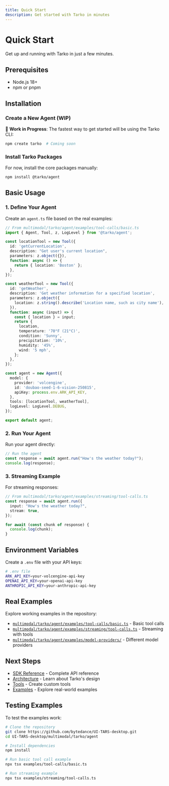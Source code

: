 ```yaml
---
title: Quick Start
description: Get started with Tarko in minutes
---
```


# Quick Start

Get up and running with Tarko in just a few minutes.

## Prerequisites

- Node.js 18+ 
- npm or pnpm

## Installation

### Create a New Agent (WIP)

🚧 **Work in Progress**: The fastest way to get started will be using the Tarko CLI:

```bash
npm create tarko  # Coming soon
```

### Install Tarko Packages

For now, install the core packages manually:

```bash
npm install @tarko/agent
```

## Basic Usage

### 1. Define Your Agent

Create an `agent.ts` file based on the real examples:

```typescript
// From multimodal/tarko/agent/examples/tool-calls/basic.ts
import { Agent, Tool, z, LogLevel } from '@tarko/agent';

const locationTool = new Tool({
  id: 'getCurrentLocation',
  description: "Get user's current location",
  parameters: z.object({}),
  function: async () => {
    return { location: 'Boston' };
  },
});

const weatherTool = new Tool({
  id: 'getWeather',
  description: 'Get weather information for a specified location',
  parameters: z.object({
    location: z.string().describe('Location name, such as city name'),
  }),
  function: async (input) => {
    const { location } = input;
    return {
      location,
      temperature: '70°F (21°C)',
      condition: 'Sunny',
      precipitation: '10%',
      humidity: '45%',
      wind: '5 mph',
    };
  },
});

const agent = new Agent({
  model: {
    provider: 'volcengine',
    id: 'doubao-seed-1-6-vision-250815',
    apiKey: process.env.ARK_API_KEY,
  },
  tools: [locationTool, weatherTool],
  logLevel: LogLevel.DEBUG,
});

export default agent;
```

### 2. Run Your Agent

Run your agent directly:

```typescript
// Run the agent
const response = await agent.run("How's the weather today?");
console.log(response);
```

### 3. Streaming Example

For streaming responses:

```typescript
// From multimodal/tarko/agent/examples/streaming/tool-calls.ts
const response = await agent.run({
  input: "How's the weather today?",
  stream: true,
});

for await (const chunk of response) {
  console.log(chunk);
}
```

## Environment Variables

Create a `.env` file with your API keys:

```bash
# .env file
ARK_API_KEY=your-volcengine-api-key
OPENAI_API_KEY=your-openai-api-key
ANTHROPIC_API_KEY=your-anthropic-api-key
```

## Real Examples

Explore working examples in the repository:

- [`multimodal/tarko/agent/examples/tool-calls/basic.ts`](https://github.com/bytedance/UI-TARS-desktop/blob/main/multimodal/tarko/agent/examples/tool-calls/basic.ts) - Basic tool calls
- [`multimodal/tarko/agent/examples/streaming/tool-calls.ts`](https://github.com/bytedance/UI-TARS-desktop/blob/main/multimodal/tarko/agent/examples/streaming/tool-calls.ts) - Streaming with tools
- [`multimodal/tarko/agent/examples/model-providers/`](https://github.com/bytedance/UI-TARS-desktop/tree/main/multimodal/tarko/agent/examples/model-providers) - Different model providers

## Next Steps

- [SDK Reference](/guide/get-started/sdk) - Complete API reference
- [Architecture](/guide/get-started/architecture) - Learn about Tarko's design
- [Tools](/guide/basic/tools) - Create custom tools
- [Examples](/examples/getting-started) - Explore real-world examples

## Testing Examples

To test the examples work:

```bash
# Clone the repository
git clone https://github.com/bytedance/UI-TARS-desktop.git
cd UI-TARS-desktop/multimodal/tarko/agent

# Install dependencies
npm install

# Run basic tool call example
npx tsx examples/tool-calls/basic.ts

# Run streaming example
npx tsx examples/streaming/tool-calls.ts
```

